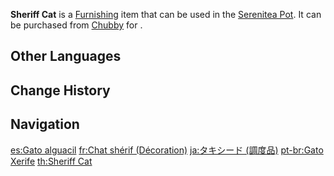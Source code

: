 {{About|the furnishing|the wildlife|Sheriff Cat}}
{{Furnishing Infobox
|id             = 369110
|title          = Sheriff Cat
|image          = Item Sheriff Cat (Furnishing).png
|category       = Animal
|category2      = Animal
|subcategory    = Outdoor Creature
|subcategory2   = Indoor Creature
|quality        = 3
|adeptal_energy = 100
|load           = 500
|reduced_load   = 500
|description    = An agile and wise soul, endowed since birth with a well-maintained elegance and pride.<br>These cats are conscientious and cautious, elite hunters amongst their kind. Due to humans often delegating the vital task of defense against vermin to them, they are sometimes also called "watch-leaders" or "sheriff cats."<br>However, life in the Realm Within is neat and orderly, with no outbreaks of ravaging pests and vermin. With nothing better to do, these jobless "sheriff cats" find renewed fulfillment in encouraging others of their kin to move and exercise.
|source1        = [[Chubby]]
}}
'''Sheriff Cat''' is a [[Furnishing]] item that can be used in the [[Serenitea Pot]]. It can be purchased from [[Chubby]] for {{Item|Realm Currency|x=100}}.

==Other Languages==
{{Other Languages
|Transclude=Sheriff Cat
}}

==Change History==
{{Change History|1.5}}

==Navigation==
{{Furnishing Navbox/Living|Animal}}

[[es:Gato alguacil]]
[[fr:Chat shérif (Décoration)]]
[[ja:タキシード (調度品)]]
[[pt-br:Gato Xerife]]
[[th:Sheriff Cat]]